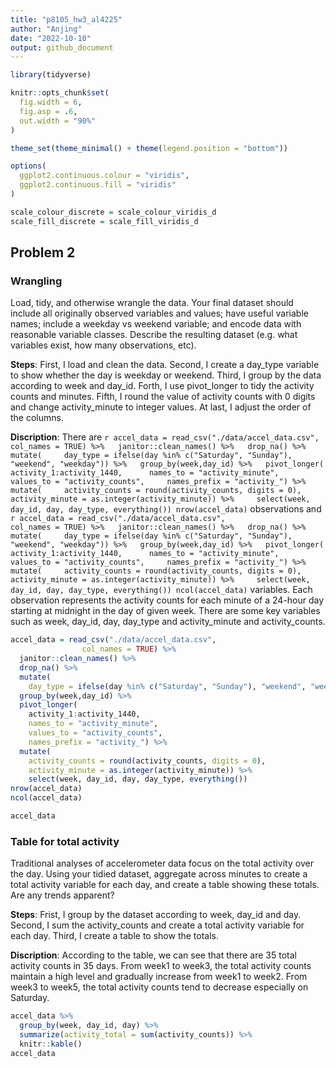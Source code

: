 ```yaml
---
title: "p8105_hw3_al4225"
author: "Anjing"
date: "2022-10-10"
output: github_document
---
```


```r
library(tidyverse)

knitr::opts_chunk$set(
  fig.width = 6,
  fig.asp = .6,
  out.width = "90%"
)

theme_set(theme_minimal() + theme(legend.position = "bottom"))

options(
  ggplot2.continuous.colour = "viridis",
  ggplot2.continuous.fill = "viridis"
)

scale_colour_discrete = scale_colour_viridis_d
scale_fill_discrete = scale_fill_viridis_d
```

## Problem 2

### Wrangling
Load, tidy, and otherwise wrangle the data. Your final dataset should include all originally observed variables and values; have useful variable names; include a weekday vs weekend variable; and encode data with reasonable variable classes. Describe the resulting dataset (e.g. what variables exist, how many observations, etc).

**Steps**:
First, I load and clean the data.
Second, I create a day_type variable to show whether the day is weekday or weekend.
Third, I group by the data according to week and day_id.
Forth, I use pivot_longer to tidy the activity counts and minutes.
Fifth, I round the value of activity counts with 0 digits and change activity_minute to integer values.
At last, I adjust the order of the columns.

**Discription**:
There are `r accel_data = read_csv("./data/accel_data.csv",
                col_names = TRUE) %>%
  janitor::clean_names() %>%
  drop_na() %>%
  mutate(
    day_type = ifelse(day %in% c("Saturday", "Sunday"), "weekend", "weekday")) %>%
  group_by(week,day_id) %>%
  pivot_longer(
    activity_1:activity_1440, 
    names_to = "activity_minute", 
    values_to = "activity_counts",
    names_prefix = "activity_") %>%
  mutate(
    activity_counts = round(activity_counts, digits = 0),
    activity_minute = as.integer(activity_minute)) %>%
    select(week, day_id, day, day_type, everything())
nrow(accel_data)` observations and `r accel_data = read_csv("./data/accel_data.csv",
                col_names = TRUE) %>%
  janitor::clean_names() %>%
  drop_na() %>%
  mutate(
    day_type = ifelse(day %in% c("Saturday", "Sunday"), "weekend", "weekday")) %>%
  group_by(week,day_id) %>%
  pivot_longer(
    activity_1:activity_1440, 
    names_to = "activity_minute", 
    values_to = "activity_counts",
    names_prefix = "activity_") %>%
  mutate(
    activity_counts = round(activity_counts, digits = 0),
    activity_minute = as.integer(activity_minute)) %>%
    select(week, day_id, day, day_type, everything())
ncol(accel_data)` variables. Each observation represents the activity counts for each minute of a 24-hour day starting at midnight in the day of given week. There are some key variables such as week, day_id, day, day_type and activity_minute and activity_counts. 
```r
accel_data = read_csv("./data/accel_data.csv",
                col_names = TRUE) %>%
  janitor::clean_names() %>%
  drop_na() %>%
  mutate(
    day_type = ifelse(day %in% c("Saturday", "Sunday"), "weekend", "weekday")) %>%
  group_by(week,day_id) %>%
  pivot_longer(
    activity_1:activity_1440, 
    names_to = "activity_minute", 
    values_to = "activity_counts",
    names_prefix = "activity_") %>%
  mutate(
    activity_counts = round(activity_counts, digits = 0),
    activity_minute = as.integer(activity_minute)) %>%
    select(week, day_id, day, day_type, everything())
nrow(accel_data)
ncol(accel_data)

accel_data
```

### Table for total activity
Traditional analyses of accelerometer data focus on the total activity over the day. Using your tidied dataset, aggregate across minutes to create a total activity variable for each day, and create a table showing these totals. Are any trends apparent?

**Steps**:
Frist, I group by the dataset according to week, day_id and day. 
Second, I sum the activity_counts and create a total activity variable for each day.
Third, I create a table to show the totals.

**Discription**:
According to the table, we can see that there are 35 total activity counts in 35 days. From week1 to week3, the total activity counts maintain a high level and gradually increase from week1 to week2. From week3 to week5, the total activity counts tend to decrease especially on Saturday. 
```r
accel_data %>%
  group_by(week, day_id, day) %>%
  summarize(activity_total = sum(activity_counts)) %>%
  knitr::kable()
accel_data
```